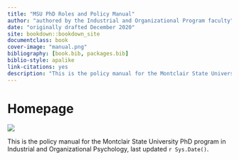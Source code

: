 --- 
title: "MSU PhD Roles and Policy Manual"
author: "authored by the Industrial and Organizational Program faculty"
date: "originally drafted December 2020"
site: bookdown::bookdown_site
documentclass: book
cover-image: "manual.png"
bibliography: [book.bib, packages.bib]
biblio-style: apalike
link-citations: yes
description: "This is the policy manual for the Montclair State University PhD program in Industrial and Organizational Psychology. The output format for this manual is bookdown::gitbook."
---

# Homepage {-#Homepage}

![](culture.jpg)

This is the policy manual for the Montclair State University PhD program in Industrial and Organizational Psychology, last updated `r Sys.Date()`. 
